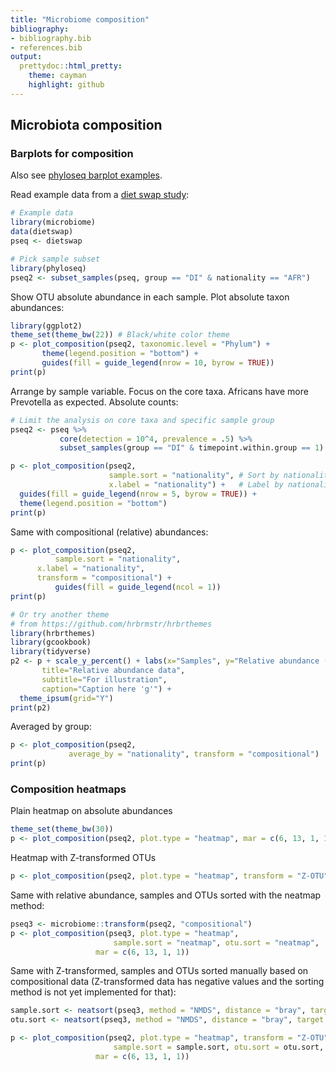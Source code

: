 ```yaml
---
title: "Microbiome composition"
bibliography: 
- bibliography.bib
- references.bib
output: 
  prettydoc::html_pretty:
    theme: cayman
    highlight: github
---
```

<!--
  %\VignetteEngine{knitr::rmarkdown}
  %\VignetteIndexEntry{microbiome tutorial - composition}
  %\usepackage[utf8]{inputenc}
  %\VignetteEncoding{UTF-8}  
-->


## Microbiota composition


### Barplots for composition

Also see [phyloseq barplot examples](http://joey711.github.io/phyloseq/plot_bar-examples.html).


Read example data from a [diet swap study](http://dx.doi.org/10.1038/ncomms7342):

```r
# Example data
library(microbiome)
data(dietswap)
pseq <- dietswap

# Pick sample subset
library(phyloseq)
pseq2 <- subset_samples(pseq, group == "DI" & nationality == "AFR")
```

Show OTU absolute abundance in each sample. Plot absolute taxon
abundances:

```r
library(ggplot2)
theme_set(theme_bw(22)) # Black/white color theme
p <- plot_composition(pseq2, taxonomic.level = "Phylum") +
       theme(legend.position = "bottom") +
       guides(fill = guide_legend(nrow = 10, byrow = TRUE))
print(p)       
```

Arrange by sample variable. Focus on the core taxa. Africans have more Prevotella as expected. Absolute counts:

```r
# Limit the analysis on core taxa and specific sample group
pseq2 <- pseq %>%
           core(detection = 10^4, prevalence = .5) %>%
           subset_samples(group == "DI" & timepoint.within.group == 1)

p <- plot_composition(pseq2,
                      sample.sort = "nationality", # Sort by nationality
                      x.label = "nationality") +   # Label by nationality
  guides(fill = guide_legend(nrow = 5, byrow = TRUE)) +
  theme(legend.position = "bottom")
print(p)
```


Same with compositional (relative) abundances:

```r
p <- plot_composition(pseq2,
          sample.sort = "nationality",
	  x.label = "nationality",
	  transform = "compositional") +
          guides(fill = guide_legend(ncol = 1))
print(p)

# Or try another theme
# from https://github.com/hrbrmstr/hrbrthemes
library(hrbrthemes)
library(gcookbook)
library(tidyverse)
p2 <- p + scale_y_percent() + labs(x="Samples", y="Relative abundance (%)",
       title="Relative abundance data",
       subtitle="For illustration",
       caption="Caption here 'g'") + 
  theme_ipsum(grid="Y")
print(p2)  
```


Averaged by group:

```r
p <- plot_composition(pseq2,
             average_by = "nationality", transform = "compositional")
print(p)
```



### Composition heatmaps


Plain heatmap on absolute abundances

```r
theme_set(theme_bw(30))
p <- plot_composition(pseq2, plot.type = "heatmap", mar = c(6, 13, 1, 1))
```


Heatmap with Z-transformed OTUs

```r
p <- plot_composition(pseq2, plot.type = "heatmap", transform = "Z-OTU", mar = c(6, 13, 1, 1))
```


Same with relative abundance, samples and OTUs sorted with the neatmap method:

```r
pseq3 <- microbiome::transform(pseq2, "compositional")
p <- plot_composition(pseq3, plot.type = "heatmap", 
       			       sample.sort = "neatmap", otu.sort = "neatmap",
			       mar = c(6, 13, 1, 1))
```


Same with Z-transformed, samples and OTUs sorted manually based on compositional data (Z-transformed data has negative values and the sorting method is not yet implemented for that):

```r
sample.sort <- neatsort(pseq3, method = "NMDS", distance = "bray", target = "sites") 
otu.sort <- neatsort(pseq3, method = "NMDS", distance = "bray", target = "species")

p <- plot_composition(pseq2, plot.type = "heatmap", transform = "Z-OTU",
       			       sample.sort = sample.sort, otu.sort = otu.sort,
			       mar = c(6, 13, 1, 1))
```




